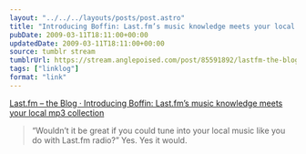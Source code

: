 ```yaml
---
layout: "../../../layouts/posts/post.astro"
title: "Introducing Boffin: Last.fm’s music knowledge meets your local mp3 collection"
pubDate: 2009-03-11T18:11:00+00:00
updatedDate: 2009-03-11T18:11:00+00:00
source: tumblr stream
tumblrUrl: https://stream.anglepoised.com/post/85591892/lastfm-the-blog-introducing-boffin-lastfms
tags: ["linklog"]
format: "link"
---
```


[Last.fm – the Blog · Introducing Boffin: Last.fm&#8217;s music knowledge meets your local mp3 collection][1]

> &ldquo;Wouldn&rsquo;t it be great if you could tune into your local music like you do with Last.fm radio?&rdquo; Yes. Yes it would.

[1]: http://blog.last.fm/2009/03/11/introducing-boffin-lastfms-music-knowledge-meets-your-mp3-collection
